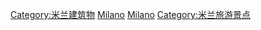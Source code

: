{{Commons category|Churches in Milan}}

[[Category:米兰建筑物|Category:米兰建筑物]]
[[Category:倫巴第大區教堂|Milano]]
[[Category:意大利各城市教堂|Milano]]
[[Category:米兰旅游景点|Category:米兰旅游景点]]